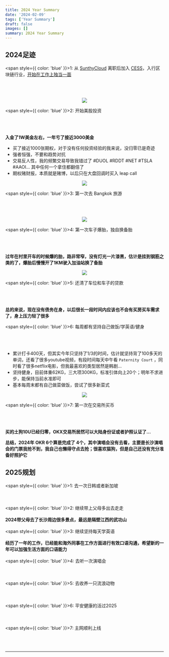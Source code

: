 ```yaml
---
title: 2024 Year Summary
date: '2024-02-09'
tags: ['Year Summary']
draft: false
images: []
summary: 2024 Year Summary
---
```


<TOCInline toc={props.toc}/>


## 2024足迹

<span style={{ color: 'blue' }}>1: 从 [SunthyCloud](https://www.sunthycloud.com/) 离职后加入 [CESS](https://cess.network)，入行区块链行业，[开始在工作上独当一面](https://year-in-code.com/user/sunway910) </span><br></br>
<br></br>

<center >
    <figure>
        <img  style={{margin: "0 ", display: "inline-block "}} src="/static/images/2024YearSummary/githubSummary.png" />
    </figure>
</center>

<span style={{ color: 'blue' }}>2: 开始美股投资 </span><br></br>
<br></br>

**入金了1W美金左右，一年亏了接近3000美金**
 - 买了接近1000张期权，对于没有任何投资经验的我来说，没归零已是奇迹
 - 强者恒强，不要和趋势对抗
 - 交易反人性，我的频繁交易导致我错过了 #DUOL #RDDT #NET #TSLA #AAOI... 其中任何一个拿住都翻倍了
 - 期权赌财报，本质就是赌博，以后只在大盘回调时买入 leap call

<center >
    <figure>
        <img  style={{margin: "0 ", display: "inline-block "}} src="/static/images/2024YearSummary/lbearn.jpg" />
    </figure>
</center>

<span style={{ color: 'blue' }}>3: 第一次去 Bangkok 旅游 </span><br></br>
<br></br>

<center >
    <figure>
        <img  style={{margin: "0 ", display: "inline-block "}} src="/static/images/2024YearSummary/gunShoot.jpg" />
    </figure>
</center>

<span style={{ color: 'blue' }}>4: 第一次车子爆胎，独自换备胎 </span><br></br>
<br></br>

**过年在村里开车的时候爆的胎，路非常窄，没有灯光一片漆黑，估计是挂到钢筋之类的了，爆胎后慢慢开了1KM驶入加油站换了备胎**

<center >
    <figure>
        <img  style={{margin: "0 ", display: "inline-block "}} src="/static/images/2024YearSummary/breakWheel.jpg" />
    </figure>
</center>

<span style={{ color: 'blue' }}>5: 还清了车位和车子的贷款 </span><br></br>
<br></br>

**总的来说，现在没有债务在身，以后很长一段时间内应该也不会有买房买车需求了，身上压力轻了很多**

<span style={{ color: 'blue' }}>6: 每周都有坚持自己做饭/学英语/健身 </span><br></br>
<br></br>

- 累计打卡400天，但其实今年只坚持了1/3的时间，估计就坚持背了100多天的单词，还看了很多youtube视频，有段时间每天中午看 `Paternity Court` ，同时看了很多netflix电影，但我最喜欢的类型居然是韩剧...
- 坚持健身，目前体重62KG，三大项300KG，标准引体向上20个；明年不求进步，能保持当前水准即可
- 基本每周末都有自己做菜做饭，尝试了很多新菜式

<center >
    <figure>
        <img  style={{margin: "0 ", display: "inline-block "}} src="/static/images/2024YearSummary/englishLearning.jpg" />
    </figure>
</center>

<span style={{ color: 'blue' }}>7: 第一次在交易所买币 </span><br></br>
<br></br>

**买的土狗10U已经归零，OKX交易所居然可以大陆身份证或者护照认证了...**


**总结，2024年 OKR 6个算是完成了 4个，其中演唱会没有去看，主要是长沙演唱会的门票我抢不到，我自己也懒得守点去抢；很喜欢猫狗，但是自己还没有充分准备好照护它**

## 2025规划

<span style={{ color: 'blue' }}>1: 去一次日韩或者新加坡</span><br></br>
<br></br>
<span style={{ color: 'blue' }}>2: 继续带上父母多出去走走</span><br></br>
**2024带父母去了长沙周边很多景点，最远是隔壁江西的武功山**
<br></br>
<span style={{ color: 'blue' }}>3: 继续坚持每天学英语</span><br></br>
**经历了一年的工作，已经能和海外同事在工作方面进行有效口语沟通，希望新的一年可以加强生活方面的口语能力**
<br></br>
<span style={{ color: 'blue' }}>4: 去听一次演唱会</span><br></br>
<br></br>
<span style={{ color: 'blue' }}>5: 去收养一只流浪动物</span><br></br>
<br></br>
<span style={{ color: 'blue' }}>6: 平安健康的活过2025</span><br></br>
<br></br>
<span style={{ color: 'blue' }}>7: 主网顺利上线</span><br></br>
<br></br>


------------------------------------





